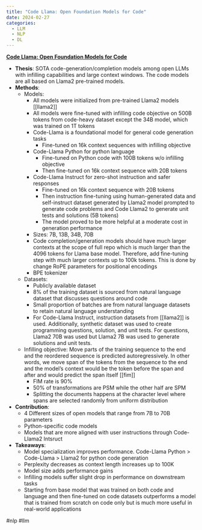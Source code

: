 ```yaml
---
title: "Code Llama: Open Foundation Models for Code"
date: 2024-02-27
categories:
  - LLM
  - NLP
  - DL
---
```

**[Code Llama: Open Foundation Models for Code](http://arxiv.org/abs/2308.12950)**

- **Thesis**: SOTA code-generation/completion models among open LLMs with 
infilling capabilities and large context windows. The code models are all based 
on Llama2 pre-trained models.
- **Methods**:
    - Models:
        - All models were initialized from pre-trained Llama2 models [[llama2]]
        - All models were fine-tuned with infilling code objective on 500B
        tokens from code-heavy dataset except the 34B model, which was trained 
        on 1T tokens
        - Code-Llama is a foundational model for general code generation tasks
            - Fine-tuned on 16k context sequences with infilling objective
        - Code-Llama Python for python language
            - Fine-tuned on Python code with 100B tokens w/o infilling objective
            - Then fine-tuned on 16k context sequence with 20B tokens
        - Code-Llama Instruct for zero-shot instruction and safer responses
            - Fine-tuned on 16k context sequence with 20B tokens
            - Then instruction fine-tuning using human-generated data and 
            self-instruct dataset generated by Llama2 model prompted to 
            generate code problems and Code Llama2 to generate unit tests 
            and solutions (5B tokens)
            - The model proved to be more helpful at a moderate cost in
            generation performance
        - Sizes: 7B, 13B, 34B, 70B
        - Code completion/generation models should have much larger contexts at
          the scope of full repo which is much larger than the 4096 tokens for
          Llama base model. Therefore, add fine-tuning step with much larger
        contexts up to 100k tokens. This is done by change RoPE parameters for
        positional encodings
        - BPE tokenizer
    - Datasets:
        - Publicly available dataset
        - 8% of the training dataset is sourced from natural language dataset
        that discusses questions around code
        - Small proportion of batches are from natural language datasets to
        retain natural language understanding
        - For Code-Llama Instruct, instruction datasets from [[llama2]] is
        used. Additionally, synthetic dataset was used to create programming
        questions, solution, and unit tests. For questions, Llama2 70B was used
        but Llama2 7B was used to generate solutions and unit tests.
    - Infilling objective: Move parts of the training sequence to the end and
    the reordered sequence is predicted autoregressively. In other words, we
    move span of the tokens from the sequence to the end and the model's
    context would be the token before the span and after and would predict the
    span itself [[fim]]
        - FIM rate is 90%
        - 50% of transformations are PSM while the other half are SPM
        - Splitting the documents happens at the character level where spans
        are selected randomly from uniform distribution
- **Contribution**: 
	- 4 Different sizes of open models that range from 7B to 70B parameters
	- Python-specific code models
	- Models that are more aligned with user instructions through Code-Llama2 Intsruct
- **Takeaways**:
    - Model specialization improves performance. Code-Llama Python > Code-Llama
      > Llama2 for python code generation
    - Perplexity decreases as context length increases up to 100K
    - Model size adds performance gains
    - Infilling models suffer slight drop in performance on downstream tasks
    - Starting from base model that was trained on both code and language and 
    then fine-tuned on code datasets outperforms a model that is trained from
    scratch on code only
    but is much more useful in real-world applications

#nlp #llm
